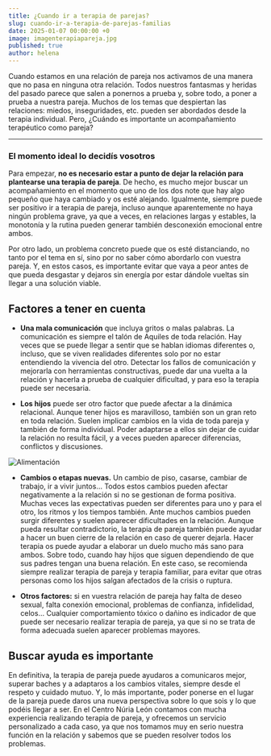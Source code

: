 ```yaml
---
title: ¿Cuando ir a terapia de parejas?
slug: cuando-ir-a-terapia-de-parejas-familias
date: 2025-01-07 00:00:00 +0
image: imagenterapiapareja.jpg
published: true
author: helena
---
```


Cuando estamos en una relación de pareja nos activamos de una manera que no pasa en ninguna otra relación. Todos nuestros fantasmas y heridas del pasado parece que salen a ponernos a prueba y, sobre todo, a poner a prueba a nuestra pareja. Muchos de los temas que despiertan las relaciones: miedos, inseguridades, etc. pueden ser abordados desde la terapia individual. Pero, ¿Cuándo es importante un acompañamiento terapéutico como pareja?

---

### El momento ideal lo decidís vosotros

Para empezar, **no es necesario estar a punto de dejar la relación para plantearse una terapia de pareja**. De hecho, es mucho mejor buscar un acompañamiento en el momento que uno de los dos note que hay algo pequeño que haya cambiado y os esté alejando. Igualmente, siempre puede ser positivo ir a terapia de pareja, incluso aunque aparentemente no haya ningún problema grave, ya que a veces, en relaciones largas y estables, la monotonía y la rutina pueden generar también desconexión emocional entre ambos.

Por otro lado, un problema concreto puede que os esté distanciando, no tanto por el tema en sí, sino por no saber cómo abordarlo con vuestra pareja. Y, en estos casos, es importante evitar que vaya a peor antes de que pueda desgastar y dejaros sin energía por estar dándole vueltas sin llegar a una solución viable.

## Factores a tener en cuenta

- **Una mala comunicación** que incluya gritos o malas palabras. La comunicación es siempre el talón de Aquiles de toda relación. Hay veces que se puede llegar a sentir que se hablan idiomas diferentes o, incluso, que se viven realidades diferentes solo por no estar entendiendo la vivencia del otro. Detectar los fallos de comunicación y mejorarla con herramientas constructivas, puede dar una vuelta a la relación y hacerla a prueba de cualquier dificultad, y para eso la terapia puede ser necesaria.

- **Los hijos** puede ser otro factor que puede afectar a la dinámica relacional. Aunque tener hijos es maravilloso, también son un gran reto en toda relación. Suelen implicar cambios en la vida de toda pareja y también de forma individual. Poder adaptarse a ellos sin dejar de cuidar la relación no resulta fácil, y a veces pueden aparecer diferencias, conflictos y discusiones.

![Alimentación](terapiapareja.jpg)

- **Cambios o etapas nuevas.** Un cambio de piso, casarse, cambiar de trabajo, ir a vivir juntos… Todos estos cambios pueden afectar negativamente a la relación si no se gestionan de forma positiva. Muchas veces las expectativas pueden ser diferentes para uno y para el otro, los ritmos y los tiempos también. Ante muchos cambios pueden surgir diferentes y suelen aparecer dificultades en la relación.
  Aunque pueda resultar contradictorio, la terapia de pareja también puede ayudar a hacer un buen cierre de la relación en caso de querer dejarla. Hacer terapia os puede ayudar a elaborar un duelo mucho más sano para ambos. Sobre todo, cuando hay hijos que siguen dependiendo de que sus padres tengan una buena relación. En este caso, se recomienda siempre realizar terapia de pareja y terapia familiar, para evitar que otras personas como los hijos salgan afectados de la crisis o ruptura.

- **Otros factores:** si en vuestra relación de pareja hay falta de deseo sexual, falta conexión emocional, problemas de confianza, infidelidad, celos... Cualquier comportamiento tóxico o dañino es indicador de que puede ser necesario realizar terapia de pareja, ya que si no se trata de forma adecuada suelen aparecer problemas mayores.

## Buscar ayuda es importante

En definitiva, la terapia de pareja puede ayudaros a comunicaros mejor, superar baches y a adaptaros a los cambios vitales, siempre desde el respeto y cuidado mutuo. Y, lo más importante, poder ponerse en el lugar de la pareja puede daros una nueva perspectiva sobre lo que sois y lo que podéis llegar a ser. En el Centro Núria León contamos con mucha experiencia realizando terapia de pareja, y ofrecemos un servicio personalizado a cada caso, ya que nos tomamos muy en serio nuestra función en la relación y sabemos que se pueden resolver todos los problemas.

